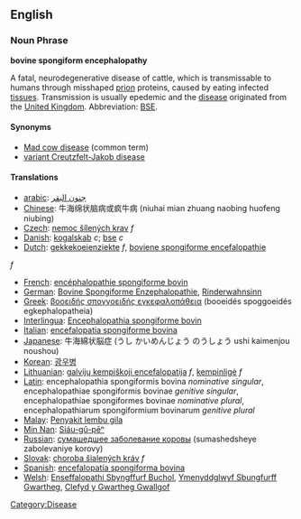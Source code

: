 {{Wikipedia}}

==English==

===Noun Phrase===
'''bovine spongiform encephalopathy'''

A fatal, neurodegenerative disease of cattle, which is transmissable to humans through misshaped [[prion]] proteins, caused by eating infected [[tissue]]s.  Transmission is usually epedemic and the [[disease]] originated from the [[United Kingdom]].  Abbreviation: [[BSE]].

====Synonyms====

*[[Mad cow disease]] (common term)
*[[variant Creutzfelt-Jakob disease]]

====Translations====


*[[arabic]]: [[جنون البقر]]
*[[Chinese]]: 牛海绵状脑病或疯牛病 (niuhai mian zhuang naobing huofeng niubing)
*[[Czech]]: [[nemoc šílených krav]]  ''f''
*[[Danish]]: [[kogalskab]] ''c''; [[bse]] ''c''
*[[Dutch]]: [[gekkekoeienziekte]] ''f'', [[boviene spongiforme encefalopathie]] 
''f'' <!-- I never saw or heard this term to be used -->
*[[French]]: [[encéphalopathie spongiforme bovin]]
*[[German]]: [[Bovine Spongiforme Enzephalopathie]], [[Rinderwahnsinn]]
*[[Greek]]: [[βοοειδής σπογγοειδής εγκεφαλοπάθεια]] (booeidés spoggoeidés egkephalopatheia)
*[[Interlingua]]: [[Encephalopathia spongiforme bovin]]
*[[Italian]]: [[encefalopatia spongiforme bovina]]
*[[Japanese]]: 牛海綿状脳症 (うし かいめんじょう のうしょう ushi kaimenjou noushou)
*[[Korean]]: [[광우병]]
*[[Lithuanian]]: [[galvijų kempiškoji encefalopatija]] ''f'', [[kempinligė]] ''f''
*[[Latin]]: encephalopathia spongiformis bovina ''nominative singular'', encephalopathiae spongiformis bovinae ''genitive singular'', encephalopathiae spongiformes bovinae ''nominative plural'', encephalopathiarum spongiformium bovinarum ''genitive plural''
*[[Malay]]: [[Penyakit lembu gila]]
*[[Min Nan]]: [[Siáu-gû-pēⁿ]]
*[[Russian]]: [[сумашедшее заболевание коровы]] (sumashedsheye zabolevaniye korovy)
*[[Slovak]]: [[choroba šialených kráv]]  ''f''
*[[Spanish]]: [[encefalopatía spongiforma bovina]]
*[[Welsh]]: [[Enseffalopathi Sbyngffurf Buchol]], [[Ymenyddglwyf Sbungfurff Gwartheg]], [[Clefyd y Gwartheg Gwallgof]]
[[Category:Disease]]